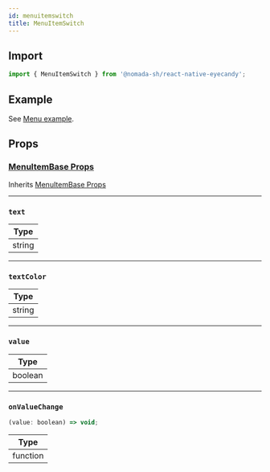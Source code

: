 ```yaml
---
id: menuitemswitch
title: MenuItemSwitch
---
```


## Import

```jsx
import { MenuItemSwitch } from '@nomada-sh/react-native-eyecandy';
```

## Example

See [Menu example](../menu#example).

## Props

### [MenuItemBase Props](menuitembase#props)

Inherits [MenuItemBase Props](menuitembase#props)

---

### `text`

| Type   |
| ------ |
| string |

---

### `textColor`

| Type   |
| ------ |
| string |

---

### `value`

| Type    |
| ------- |
| boolean |

---

### `onValueChange`

```jsx
(value: boolean) => void;
```

| Type     |
| -------- |
| function |
